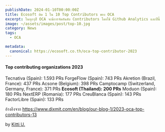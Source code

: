 ```yaml
---
publishDate: 2024-01-10T00:00:00Z
title: Ecosoft ติด 1 ใน 10 Top Contributors ของ OCA 
excerpt: ในทุกๆปี OCA จะมีการจัดอันดับ Contributors โดยใช้ Github Analytics และปีนี้ Ecosoft ติด Top Ten
image: ~/assets/images/post/top-10.jpg
category: News
tags:
  - OCA

metadata:
  canonical: https://ecosoft.co.th/oca-top-contributor-2023
---
```


#### Top contributing organizations 2023

Tecnativa  (Spain): 1.593 PRs
ForgeFlow  (Spain): 743 PRs
Akretion  (Brazil, France): 437 PRs
Acsone  (Belgium): 398 PRs
Camptocamp  (Switzerland, Germany, France): 371 PRs
**Ecosoft  (Thailand): 200 PRs**
Moduon  (Spain): 180 PRs
NextERP  (Romania): 177 PRs
CreuBlanca  (Spain): 143 PRs
FactorLibre  (Spain): 133 PRs

อ้างอิงจาก https://www.dixmit.com/en/blog/our-blog-1/2023-oca-top-contributors-13

by <a href="https://x.com/@kittiup">Kitti U.</a>
